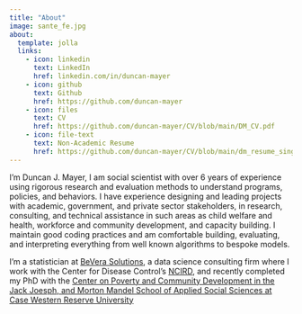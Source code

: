 ```yaml
---
title: "About"
image: sante_fe.jpg
about:
  template: jolla
  links:
    - icon: linkedin
      text: LinkedIn
      href: linkedin.com/in/duncan-mayer
    - icon: github
      text: Github
      href: https://github.com/duncan-mayer
    - icon: files
      text: CV
      href: https://github.com/duncan-mayer/CV/blob/main/DM_CV.pdf
    - icon: file-text
      text: Non-Academic Resume
      href: https://github.com/duncan-mayer/CV/blob/main/dm_resume_single.pdf
---
```


I'm Duncan J. Mayer, I am social scientist with over 6 years of experience using rigorous research and evaluation methods to understand programs, policies, and behaviors. I have experience designing and leading projects with academic, government, and private sector stakeholders, in research, consulting, and technical assistance in such areas as child welfare and health, workforce and community development, and capacity building. I maintain good coding practices and am comfortable building, evaluating, and interpreting everything from well known algorithms to bespoke models.

I'm a statistician at [BeVera Solutions](https://www.beverasolutions.com/), a data science consulting firm where I work with the Center for Disease Control's [NCIRD](https://www.cdc.gov/ncird/index.html), and recently completed my PhD with the [Center on Poverty and Community Development in the Jack Joesph, and Morton Mandel School of Applied Social Sciences at Case Western Reserve University](https://case.edu/socialwork/povertycenter/)
